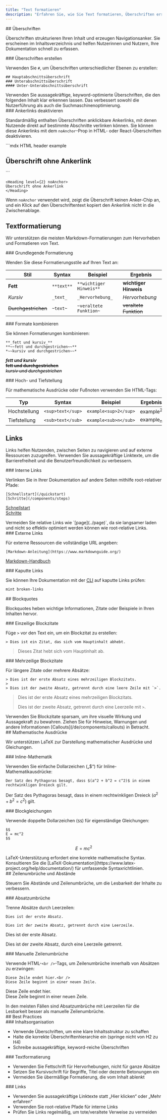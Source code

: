 ```yaml
---
title: "Text formatieren"
description: "Erfahren Sie, wie Sie Text formatieren, Überschriften erstellen und Inhalte gestalten"
---
```


<div id="headers">
  ## Überschriften
</div>

Überschriften strukturieren Ihren Inhalt und erzeugen Navigationsanker. Sie erscheinen im Inhaltsverzeichnis und helfen Nutzerinnen und Nutzern, Ihre Dokumentation schnell zu erfassen.

<div id="creating-headers">
  ### Überschriften erstellen
</div>

Verwenden Sie `#`, um Überschriften unterschiedlicher Ebenen zu erstellen:

```mdx
## Hauptabschnittsüberschrift
### Unterabschnittsüberschrift
#### Unter-Unterabschnittsüberschrift
```

<Tip>
  Verwenden Sie aussagekräftige, keyword-optimierte Überschriften, die den folgenden Inhalt klar erkennen lassen. Das verbessert sowohl die Nutzerführung als auch die Suchmaschinenoptimierung.
</Tip>

<div id="disabling-anchor-links">
  ### Ankerlinks deaktivieren
</div>

Standardmäßig enthalten Überschriften anklickbare Ankerlinks, mit denen Nutzende direkt auf bestimmte Abschnitte verlinken können. Sie können diese Ankerlinks mit dem `noAnchor`-Prop in HTML- oder React-Überschriften deaktivieren.

<CodeGroup>
  ```mdx HTML header example
  <h2 noAnchor>
  Überschrift ohne Ankerlink
  </h2>
  ```

  ```mdx React header example
  <Heading level={2} noAnchor>
  Überschrift ohne Ankerlink
  </Heading>
  ```
</CodeGroup>

Wenn `noAnchor` verwendet wird, zeigt die Überschrift keinen Anker-Chip an, und ein Klick auf den Überschriftentext kopiert den Ankerlink nicht in die Zwischenablage.

## Textformatierung

Wir unterstützen die meisten Markdown-Formatierungen zum Hervorheben und Formatieren von Text.

<div id="basic-formatting">
  ### Grundlegende Formatierung
</div>

Wenden Sie diese Formatierungsstile auf Ihren Text an:

| Stil | Syntax | Beispiel | Ergebnis |
|-------|--------|---------|--------|
| **Fett** | `**text**` | `**wichtiger Hinweis**` | **wichtiger Hinweis** |
| *Kursiv* | `_text_` | `_Hervorhebung_` | *Hervorhebung* |
| ~~Durchgestrichen~~ | `~text~` | `~veraltete Funktion~` | ~~veraltete Funktion~~ |

<div id="combining-formats">
  ### Formate kombinieren
</div>

Sie können Formatierungen kombinieren:

```mdx
**_fett und kursiv_**
**~~fett und durchgestrichen~~**
*~~kursiv und durchgestrichen~~*
```

***fett und kursiv***<br />
**~~fett und durchgestrichen~~**<br />
*~~kursiv und durchgestrichen~~*

<div id="superscript-and-subscript">
  ### Hoch- und Tiefstellung
</div>

Für mathematische Ausdrücke oder Fußnoten verwenden Sie HTML-Tags:

| Typ | Syntax | Beispiel | Ergebnis |
|------|--------|---------|--------|
| Hochstellung | `<sup>text</sup>` | `example<sup>2</sup>` | example<sup>2</sup> |
| Tiefstellung | `<sub>text</sub>` | `example<sub>n</sub>` | example<sub>n</sub> |

## Links

Links helfen Nutzenden, zwischen Seiten zu navigieren und auf externe Ressourcen zuzugreifen. Verwenden Sie aussagekräftige Linktexte, um die Barrierefreiheit und die Benutzerfreundlichkeit zu verbessern.

<div id="internal-links">
  ### Interne Links
</div>

Verlinken Sie in Ihrer Dokumentation auf andere Seiten mithilfe root-relativer Pfade:

```mdx
[Schnellstart](/quickstart)
[Schritte](/components/steps)
```

[Schnellstart](/de/quickstart)<br />
[Schritte](/de/components/steps)

<Note>
  Vermeiden Sie relative Links wie `[page](../page)`, da sie langsamer laden und nicht so effektiv optimiert werden können wie root-relative Links.
</Note>

<div id="external-links">
  ### Externe Links
</div>

Für externe Ressourcen die vollständige URL angeben:

```mdx
[Markdown-Anleitung](https://www.markdownguide.org/)
```

[Markdown-Handbuch](https://www.markdownguide.org/)

<div id="broken-links">
  ### Kaputte Links
</div>

Sie können Ihre Dokumentation mit der [CLI](/de/installation) auf kaputte Links prüfen:

```bash
mint broken-links
```

<div id="blockquotes">
  ## Blockquotes
</div>

Blockquotes heben wichtige Informationen, Zitate oder Beispiele in Ihren Inhalten hervor.

<div id="single-line-blockquotes">
  ### Einzeilige Blockzitate
</div>

Füge `>` vor den Text ein, um ein Blockzitat zu erstellen:

```mdx
> Dies ist ein Zitat, das sich vom Hauptinhalt abhebt.
```

> Dieses Zitat hebt sich vom Hauptinhalt ab.

<div id="multi-line-blockquotes">
  ### Mehrzeilige Blockzitate
</div>

Für längere Zitate oder mehrere Absätze:

```mdx
> Dies ist der erste Absatz eines mehrzeiligen Blockzitats.
>
> Dies ist der zweite Absatz, getrennt durch eine leere Zeile mit `>`.
```

> Dies ist der erste Absatz eines mehrzeiligen Blockzitats.
>
> Dies ist der zweite Absatz, getrennt durch eine Leerzeile mit `>`.

<Tip>
  Verwenden Sie Blockzitate sparsam, um ihre visuelle Wirkung und Aussagekraft zu bewahren. Ziehen Sie für Hinweise, Warnungen und andere Informationen [Callouts](/de/components/callouts) in Betracht.
</Tip>

<div id="mathematical-expressions">
  ## Mathematische Ausdrücke
</div>

Wir unterstützen LaTeX zur Darstellung mathematischer Ausdrücke und Gleichungen.

<div id="inline-math">
  ### Inline-Mathematik
</div>

Verwenden Sie einfache Dollarzeichen („$“) für Inline-Mathematikausdrücke:

```mdx
Der Satz des Pythagoras besagt, dass $(a^2 + b^2 = c^2)$ in einem rechtwinkligen Dreieck gilt.
```

Der Satz des Pythagoras besagt, dass in einem rechtwinkligen Dreieck $(a^2 + b^2 = c^2)$ gilt.

<div id="block-equations">
  ### Blockgleichungen
</div>

Verwende doppelte Dollarzeichen (`$$`) für eigenständige Gleichungen:

```mdx
$$
E = mc^2
$$
```

$$
E = mc^2
$$

<Info>
  LaTeX-Unterstützung erfordert eine korrekte mathematische Syntax. Konsultieren Sie die [LaTeX-Dokumentation](https://www.latex-project.org/help/documentation/) für umfassende Syntaxrichtlinien.
</Info>

<div id="line-breaks-and-spacing">
  ## Zeilenumbrüche und Abstände
</div>

Steuern Sie Abstände und Zeilenumbrüche, um die Lesbarkeit der Inhalte zu verbessern.

<div id="paragraph-breaks">
  ### Absatzumbrüche
</div>

Trenne Absätze durch Leerzeilen:

```mdx
Dies ist der erste Absatz.

Dies ist der zweite Absatz, getrennt durch eine Leerzeile.
```

Dies ist der erste Absatz.

Dies ist der zweite Absatz, durch eine Leerzeile getrennt.

<div id="manual-line-breaks">
  ### Manuelle Zeilenumbrüche
</div>

Verwende HTML-`<br />`-Tags, um Zeilenumbrüche innerhalb von Absätzen zu erzwingen:

```mdx
Diese Zeile endet hier.<br />
Diese Zeile beginnt in einer neuen Zeile.
```

Diese Zeile endet hier.<br />
Diese Zeile beginnt in einer neuen Zeile.

<Tip>
  In den meisten Fällen sind Absatzumbrüche mit Leerzeilen für die Lesbarkeit besser als manuelle Zeilenumbrüche.
</Tip>

<div id="best-practices">
  ## Best Practices
</div>

<div id="content-organization">
  ### Inhaltsorganisation
</div>

* Verwende Überschriften, um eine klare Inhaltsstruktur zu schaffen
* Halte die korrekte Überschriftenhierarchie ein (springe nicht von H2 zu H4)
* Schreibe aussagekräftige, keyword-reiche Überschriften

<div id="text-formatting">
  ### Textformatierung
</div>

* Verwenden Sie Fettschrift für Hervorhebungen, nicht für ganze Absätze
* Setzen Sie Kursivschrift für Begriffe, Titel oder dezente Betonungen ein
* Vermeiden Sie übermäßige Formatierung, die vom Inhalt ablenkt

<div id="links">
  ### Links
</div>

* Verwenden Sie aussagekräftige Linktexte statt „Hier klicken“ oder „Mehr erfahren“
* Verwenden Sie root-relative Pfade für interne Links
* Prüfen Sie Links regelmäßig, um tote/veraltete Verweise zu vermeiden